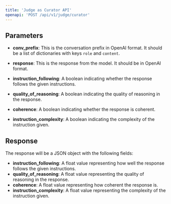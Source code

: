 ```yaml
---
title: 'Judge as Curator API'
openapi: 'POST /api/v1/judge/curator'
---
```


## Parameters


- **conv_prefix**: This is the conversation prefix in OpenAI format. It should be a list of dictionaries with keys `role` and `content`.

- **response**: This is the response from the model. It should be in OpenAI format.

- **instruction_following**: A boolean indicating whether the response follows the given instructions.

- **quality_of_reasoning**: A boolean indicating the quality of reasoning in the response.

- **coherence**: A boolean indicating whether the response is coherent.

- **instruction_complexity**: A boolean indicating the complexity of the instruction given.

## Response

The response will be a JSON object with the following fields:

- **instruction_following**: A float value representing how well the response follows the given instructions.
- **quality_of_reasoning**: A float value representing the quality of reasoning in the response.
- **coherence**: A float value representing how coherent the response is.
- **instruction_complexity**: A float value representing the complexity of the instruction given.

